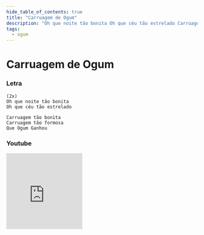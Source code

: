 ```yaml
---
hide_table_of_contents: true
title: "Carruagem de Ogum"
description: "Oh que noite tão bonita Oh que céu tão estrelado Carruagem tão bonita Carruagem tão formosa Que Ogum Ganhou"
tags:
  - ogum
---
```


# Carruagem de Ogum

### Letra

```text
(2x)
Oh que noite tão bonita
Oh que céu tão estrelado

Carruagem tão bonita
Carruagem tão formosa
Que Ogum Ganhou
```

### Youtube

<iframe
  width="200"
  height="200"
  src="https://www.youtube.com/embed/Q7nQBp3Noxw"
  title="YouTube video player"
  frameborder="0"
  allow="accelerometer; autoplay; clipboard-write; encrypted-media; gyroscope; picture-in-picture; web-share"
  referrerpolicy="strict-origin-when-cross-origin"
  allowfullscreen
></iframe>